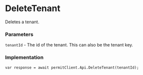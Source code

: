 # DeleteTenant

Deletes a tenant.

### Parameters

`tenantId` - The id of the tenant. This can also be the tenant key.<br/>

### Implementation

```dotnet
var response = await permitClient.Api.DeleteTenant(tenantId);
```
